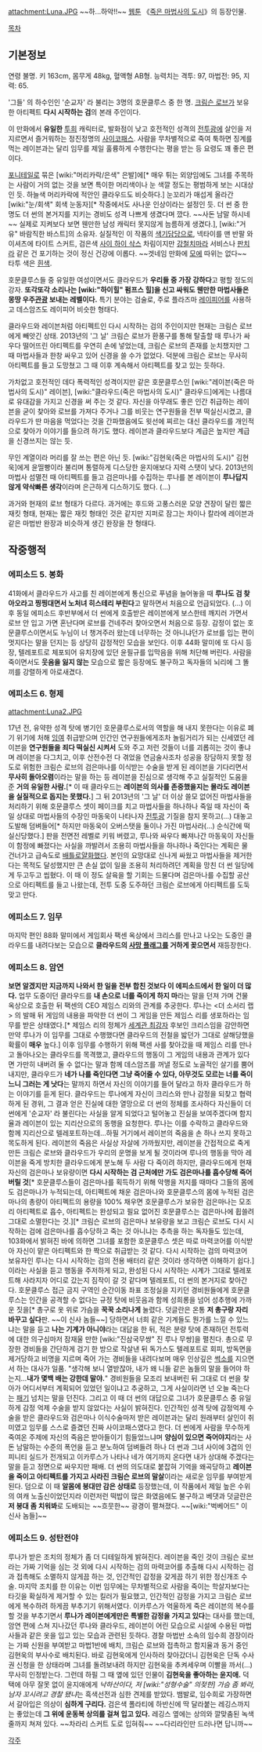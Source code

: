 attachment:Luna.JPG
~~하...하악!!~~
[[웹툰]] 《[[죽은 마법사의 도시]]》의 등장인물. 

[[목차]]

== 기본정보 ==
연령 불명. 키 163cm, 몸무게 48kg, 혈액형 AB형. 능력치는 격투: 97, 마법전: 95, 지력: 65.

'그들' 의 하수인인 '순교자' 라 불리는 3명의 호문클루스 중 한 명. [[크림슨 로브]]가 보유한 아티펙트 '''다시 시작하는 검'''의 본래 주인이다.

이 만화에서 '''유일한''' [[투희]] 캐릭터로, 발화점이 낮고 호전적인 성격의 [[전투광]]에 살인을 저지르면서 즐거워하는 정진정명의 [[사이코패스]]. 사람을 무차별적으로 죽여 툭하면 징계를 먹는 레이븐과는 달리 임무를 제일 훌륭하게 수행한다는 평을 받는 등 요령도 꽤 좋은 편이다.

[[포니테일]]로 묶은 [wiki:"머리카락/은색" 은발]에[* 매우 튀는 외양임에도 그녀를 주목하는 사람이 거의 없는 것을 보면 특이한 머리색이나 눈 색깔 정도는 평범하게 보는 시대상인 듯. 하늘색 머리카락에 적안인 클라우드도 비슷하다.] 눈꼬리가 매섭게 올라간 [wiki:"눈/회색" 회색 눈동자][* 작중에서도 사나운 인상이라는 설정인 듯. 더 썬 중 한 명도 더 썬의 본거지를 지키는 경비도 성격 나쁘게 생겼다며 깠다. ~~사돈 남말 하시네~~ 실제로 지켜보다 보면 웬만한 남성 캐릭터 못지않게 늠름하게 생겼다.], [wiki:"거유" 바람직한 바스트]의 소유자. 실질적인 이 작품의 [[색기담당]]으로, 넥타이를 맨 반팔 와이셔츠에 타이트 스커트, 검은색 [[사이 하이 삭스]] 차림이지만 [[강철치마]]라 서비스나 [[판치라]] 같은 건 포기하는 것이 정신 건강에 이롭다. ~~겟네임 만화에 [[모에]] 따위는 없다~~ 타투 색은 [[흰색]].

호문클루스들 중 유일한 여성이면서도 클라우드가 '''우리들 중 가장 강하다'''고 평할 정도의 강자. '''또각또각 소리나는 [wiki:"하이힐" 펌프스 힐]을 신고 싸워도 웬만한 마법사들은 몽땅 우주[[관광]] 보내는 레벨이다.''' 특기 분야는 검술로, 주로 플라즈마 [[레이피어]]를 사용하고 데스암즈도 레이피어 비슷한 형태다. 

클라우드와 레이븐처럼 아티펙트인 다시 시작하는 검의 주인이지만 현재는 크림슨 로브에게 빼앗긴 상태. 2013년의 '그 날' 크림슨 로브가 환풍구를 통해 탈출할 때 루나가 싸우다 떨어뜨린 아티펙트를 우연히 손에 넣었는데, 크림슨 로브의 존재를 눈치챘지만 그 때 마법사들과 한창 싸우고 있어 신경을 쓸 수가 없었다. 덕분에 크림슨 로브는 무사히 아티펙트를 들고 도망쳤고 그 때 이후 계속해서 아티펙트를 찾고 있는 듯하다. 

가차없고 호전적인 데다 폭력적인 성격이지만 같은 호문클루스인 [wiki:"레이븐(죽은 마법사의 도시)" 레이븐], [wiki:"클라우드(죽은 마법사의 도시)" 클라우드]에게는 나름대로 유대감을 가지고 신경을 써 주는 것 같다. 자신을 아무래도 좋은 인간 취급하는 레이븐을 굳이 찾아와 로브를 가져다 주거나 그를 비웃는 연구원들을 전부 떡실신시켰고, 클라우드가 딴 마음을 먹었다는 것을 간파했음에도 윗선에 찌르는 대신 클라우드를 개인적으로 찾아가 이야기를 들으려 하기도 했다. 레이븐과 클라우드보다 계급은 높지만 계급을 신경쓰지는 않는 듯.

무인 계열이라 머리를 잘 쓰는 편은 아닌 듯. [wiki:"김현욱(죽은 마법사의 도시)" 김현욱]에게 윤띨빵이라 불리며 통렬하게 디스당한 윤지애보다 지력 스탯이 낮다. 2013년의 마법사 섬멸전 때 아티펙트를 들고 검은마나를 수집하는 루나를 본 레이븐이 '''루나답지 않게 약삭빠른 생각'''이라며 은근하게 디스하기도 했다. (…)

과거와 현재의 로브 형태가 다르다. 과거에는 후드와 고풍스러운 모양 견장이 달린 짧은 재킷 형태, 현재는 짧은 재킷 형태인 것은 같지만 지퍼로 잠그는 차이나 칼라에 레이븐과 같은 마법반 완장과 비슷하게 생긴 완장을 찬 형태다. 

== 작중행적 ==
=== 에피소드 5. 봉화 ===
41화에서 클라우드가 사고를 친 레이븐에게 통신으로 푸념을 늘어놓을 때 '''루나도 검 찾아오라고 찡찡대면서 노처녀 히스테리 부린다'''고 말하면서 처음으로 언급되었다. (…) 
이후 동일 에피소드 후반부에서 더 썬에게 호출받은 레이븐에게 보스한테 깨지러 가면서 로브 안 입고 가면 혼난다며 로브를 건네주러 찾아오면서 처음으로 등장. 감정이 없는 호문클루스이면서도 누님이 너 챙겨주러 왔는데 너무하는 것 아니냐던가 로브를 입는 편이 멋지다는 말을 던지는 등 상당히 감정적인 모습을 보인다. 
이후 44화 말미에 또 다시 등장, 텔레포트로 체포되어 유치장에 있던 윤필규를 입막음을 위해 처단해 버린다. 사람을 죽이면서도 '''웃음을 잃지 않는''' 모습으로 짧은 등장에도 불구하고 독자들의 뇌리에 그 똘끼를 강렬하게 아로새겼다.

=== 에피소드 6. 형제 ===
attachment:Luna2.JPG

17년 전, 유약한 성격 탓에 병기인 호문클루스로서의 역할을 해 내지 못한다는 이유로 폐기 위기에 처해 [[잉여]] 취급받으며 인간인 연구원들에게조차 놀림거리가 되는 신세였던 레이븐을 '''연구원들을 죄다 떡실신 시켜서''' 도와 주고 저런 것들이 너를 괴롭히는 것이 좋냐며 레이븐을 다그치고, 이후 산전수전 다 겪었을 연금술사조차 성공을 장담하지 못할 정도로 위험한 크림슨 로브의 검은마나를 이식받는 수술을 받게 된 레이븐을 기다리면서 '''무사히 돌아오렴'''이라는 말을 하는 등 레이븐을 진심으로 생각해 주고 실질적인 도움을 준 '''거의 유일한 사람.'''[* 이 때 클라우드는 '''레이븐의 의사를 존중했을지는 몰라도 레이븐을 실질적으로 돕지는 못했다.''']
그 뒤 2013년의 '그 날' 더 이상 쓸모 없어진 마법사들을 처리하기 위해 호문클루스 셋이 페이크를 치고 마법사들을 하나하나 죽일 때 자신이 죽일 상대로 마법사들의 수장인 마동욱이 나타나자 [[전투광]] 기질을 참지 못하고(…) 대놓고 도발해 덤벼들어[* 하지만 마동욱이 오버스탯을 둘이나 가진 마법사라(…) 순식간에 떡실신당했다.] 판을 전면전 레벨로 키워 버렸고, 루나와 싸우다 빠져나간 마동욱이 자신들이 함정에 빠졌다는 사실을 까발려서 조용히 마법사들을 하나하나 죽인다는 계획은 물 건너가고 급속도로 [[배틀로얄]]화했다. 본인의 요망대로 신나게 싸웠고 마법사들을 제거한다는 목적도 달성했지만 큰 손실 없이 일을 조용히 처리하려던 계획을 망친 더 썬 일당에게 두고두고 씹혔다. 
이 때 이 정도 살육을 할 기회는 드물다며 검은마나를 수집할 공산으로 아티펙트를 들고 나왔는데, 전투 도중 도주하던 크림슨 로브에게 아티펙트를 도둑맞고 만다. 

=== 에피소드 7. 임무 ===
마지막 편인 88화 말미에서 게임회사 팩센 옥상에서 크리스를 만나고 나오는 도중인 클라우드를 내려다보는 모습으로 '''클라우드의 [[사망 플래그]]를 거하게 꽂으면서''' 재등장한다.

=== 에피소드 8. 암연 ===
'''보면 알겠지만 지금까지 나와서 한 일을 전부 합친 것보다 이 에피소드에서 한 일이 더 많다.'''
업무 도중이던 클라우드를 '''내 손으로 너를 죽이게 하지 마'''라는 말을 던져 가며 건물 옥상으로 호출한 뒤 팩센의 CEO 제임스 리와의 관계를 추궁한다. 루나는 <더 소서리 랩> 의 발매 뒤 게임의 내용을 파악한 더 썬이 그 게임을 만든 제임스 리를 생포하라는 임무를 받은 상태였다.[* 제임스 리의 정체가 [[세계관 최강자]] 후보인 크리스임을 감안하면 만약 루나가 이 임무를 그대로 수행했다면 클라우드의 전철을 밟던가 그대로 살해당했을 확률이 '''매우''' 높다.] 이후 임무를 수행하기 위해  팩센 사를 찾아갔을 때 제임스 리를 만나고 돌아나오는 클라우드를 목격했고, 클라우드의 행동이 그 게임의 내용과 관계가 있다면 가만히 내버려 둘 수 없다는 말과 함께 데스암즈를 꺼낼 정도로 노골적인 살기를 뿜어내지만, 클라우드가 '''네가 나를 죽인다면 그냥 죽어줄 수 있다, 아무것도 모르는 너를 죽이느니 그러는 게 낫다'''는 말까지 하면서 자신의 이야기를 들어 달라고 하자 클라우드가 하는 이야기를 듣게 된다.
클라우드는 루나에게 자신이 크리스와 만나 감정을 되찾고 협력하게 된 경위, 그 결과 얻은 진실에 대한 열망으로 더 썬의 정체를 조사하다 자신들이 더 썬에게 '순교자' 라 불린다는 사실을 알게 되었다고 털어놓고 진실을 보여주겠다며 함지율과 레이븐이 있는 지리산으로의 동행을 요청한다. 루나는 이를 수락하고 클라우드와 함께 지리산으로 텔레포트하는데…하필 거기에서 레이븐의 죽음을 손 하나 쓰지 못하고 목도하게 된다. 레이븐의 죽음은 사실상 자살에 가까웠지만, 레이븐을 간접적으로 죽게 만든 크림슨 로브와 클라우드가 우리의 운명을 보게 될 것이라며 루나의 행동을 막아 레이븐을 죽게 방치한 클라우드에게 분노해 두 사람 다 죽이려 하지만, 클라우드에게 현재 자신의 검은마나 보유량이면 '''다시 시작하는 검 근처에만 가도 검은마나를 흡수당해 죽어 버릴 것'''[* 호문클루스들이 검은마나를 획득하기 위해 악행을 저지를 때마다 그들의 몸에도 검은마나가 누적되는데, 아티펙트에 채운 검은마나와 호문클루스의 몸에 누적된 검은마나의 총량이 아티펙트의 용량을 100% 채우면 호문클루스가 보유한 검은마나는 모조리 아티펙트로 흡수, 아티펙트는 완성되고 필요 없어진 호문클루스는 검은마나에 휩쓸려 그대로 소멸한다는 것.][* 크림슨 로브의 검은마나 보유량을 보고 크림슨 로브도 다시 시작하는 검에 검은마나를 흡수당하고 죽는 것 아니냐는 추측을 하는 독자들도 있는데, 103화에서 밝혀진 바에 의하면 그녀를 포함한 호문클루스 셋은 따로 마력코어를 이식받아 자신이 맡은 아티펙트와 한 짝으로 취급받는 것 같다. 다시 시작하는 검의 마력코어 보유자인 루나는 다시 시작하는 검의 전용 배터리 같은 것이라 생각하면 이해하기 쉽다.]이라는 사실을 듣고 행동을 주저하게 되고, 완성된 다시 시작하는 시계가 그대로 텔레포트해 사라지자 어디로 갔는지 짐작이 갈 것 같다며 텔레포트, 더 썬의 본거지로 찾아간다. 
호문클루스 접근 금지 구역인 순간이동 좌표 조정실을 지키던 경비원들에게 호문클루스는 인간을 공격할 수 없다는 규정 탓에 비웃음과 함께 성희롱을 넘어 성추행에 가까운 짓을[* 총구로 옷 위로 가슴을 '''꾹꾹 소리나게''' 눌렸다. 덧글란은 온통 '''저 총구랑 자리 바꾸고 싶다'''판. ~~이 신사 놈들~~] 당하면서 너희 같은 기계들도 뭔가를 느낄 수 있느냐는 말을 듣고 '''나는 기계가 아니야'''라는 대답을 한 뒤, 적은 분량 탓에 존재하던 전투력에 대한 의구심마저 잠재울 만한 [wiki:"진삼국무쌍" 진 루나 무쌍]을 펼친다. 총으로 무장한 경비들을 간단하게 검기 한 방으로 작살낸 뒤 독가스도 텔레포트로 회피, 방독면을 제거당하고 비명을 지르며 죽어 가는 경비들을 내려다보며 매우 인상깊은 [[썩소]]를 지으면서 하는 대사가 일품. "생각해 보니 열받잖아, 내가 왜 니들 같은 놈들의 말을 들어야 하는지…'''내가 몇백 배는 강한데 말야.'''"
경비원들을 모조리 보내버린 뒤 그대로 더 썬을 찾아가 어디서부터 계획되어 있었던 일이냐고 추궁하고, 그게 사실이라면 넌 오늘 죽는다는 [[패기]] 넘치는 말을 던진다. 그리고 이 때 더 썬의 대답으로 그녀가 호문클루스 중 유일하게 감정 억제 수술을 받지 않았다는 사실이 밝혀진다. 인간적인 성격 탓에 감정억제 수술을 받은 클라우드와 검은마나 이식수술마저 받은 레이븐과는 달리 원래부터 살인이 취미였고 임무를 스스로 즐겼던 진짜 사이코패스였다고 한다.
더 썬에게 사람을 무수하게 죽여온 주제에 자신의 죽음은 받아들이기 힘들었느냐며 '''양심이 있으면 죽어야지'''라는 사돈 남말하는 수준의 폭언을 듣고 분노하여 덤벼들려 하나 더 썬과 그녀 사이에 3겹의 인피니티 실드가 전개되고 이카루스가 나타나 네가 여기까지 온다면 내가 상대해 주겠다는 말을 듣고 정면으로 싸우지만 패배. 더 썬의 의도대로 붙잡혀 기억을 왜곡당하고 '''레이븐을 죽이고 아티펙트를 가지고 사라진 크림슨 로브의 말살'''이라는 새로운 임무를 부여받게 된다.
덤으로 이 때 '''알몸에 붕대만 감은 상태로''' 등장했는데, 이 작품에서 제일 높은 수위의 여캐 노출신이었던지라 이런저런 떡밥이 많은 화였음에도 불구하고 베댓과 덧글란은 '''저 붕대 좀 치워봐'''로 도배되는 ~~흐뭇한~~ 광경이 펼쳐졌다. ~~[wiki:"벅베어드" 이 신사 놈들]~~

=== 에피소드 9. 성탄전야 ===
루나가 받은 조치의 정체가 좀 더 디테일하게 밝혀진다. 레이븐을 죽인 것이 크림슨 로브라는 가짜 기억을 심는 것 외에 다시 시작하는 검의 마력코어를 추출해 다시 시작하는 검과 접촉해도 소멸하지 않게끔 하는 것, 인간적인 감정을 갖게끔 하기 위한 정신개조 수술. 마지막 조치를 한 이유는 이번 임무에는 무차별적으로 사람을 죽이는 학살자보다는 타깃을 확실하게 제거할 수 있는 킬러가 필요했고, 인간적인 감정을 가지고 크림슨 로브에게 복수하려 하게끔 부추기기 위해서였다. 이카루스가 억울하게 죽은 레이븐의 복수를 할 것을 부추기면서 '''루나가 레이븐에게만은 특별한 감정을 가지고 있다'''는 대사를 했는데, 암연 편에 스쳐 지나갔던 루나와 클라우드, 레이븐이 어린 모습으로 시설에 수용된 마법사들과 같은 옷을 입고 있는 모습과 관련된 듯하다.
경찰 마법반 소속의 임수희 경장이라는 가짜 신원을 부여받고 마법1반에 배치, 크림슨 로브와 접촉하고 함지율과 동거 중인 김현욱의 부사수로 배치된다. 바로 김현욱에게 인사하러 찾아갔더니 김현욱은 단독 수사권 신청을 한 상태라며 그녀를 돌려보내려 하지만 김현욱을 추켜세우며 이빨을 까서(…) 무사히 인정받는다. 그런데 하필 그 때 옆에 있던 인물이 '''김현욱을 좋아하는 윤지애.''' 덕택에 아무 잘못 없이 윤지애에게 ''낙하산이다, 저 [wiki:"성형수술" 의젖한] 가슴 좀 봐라, 남자 꼬시려고 경찰 됐냐''는 흑색선전과 심한 견제를 받았다. 
뱀발로, 임수희로 가장하면서 갈아입은 의상이 '''심하게 구리다.''' 검은색 폴라티에 하반신에 딱 달라붙는 레깅스까지는 좋았는데 '''그 위에 운동복 상의를 걸쳐 입고 있다.''' 레깅스 옆에는 상의와 깔맞춤된 녹색 줄까지 쳐져 있다. ~~차라리 스커트 도로 입혀줘~~ ~~다리라인만 드러나면 답니까~~

[[각주]]
